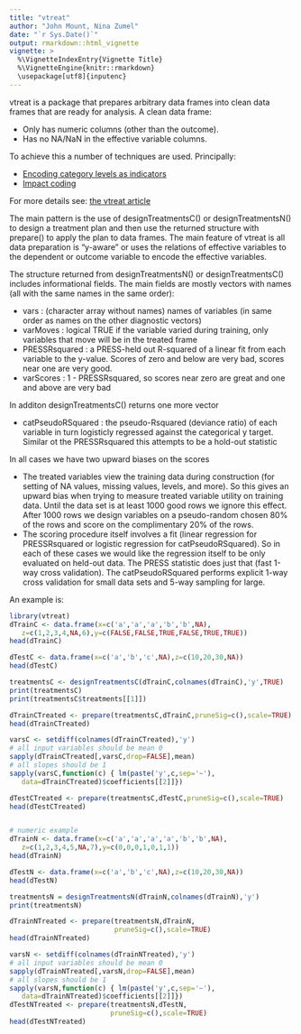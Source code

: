 ```yaml
---
title: "vtreat"
author: "John Mount, Nina Zumel"
date: "`r Sys.Date()`"
output: rmarkdown::html_vignette
vignette: >
  %\VignetteIndexEntry{Vignette Title}
  %\VignetteEngine{knitr::rmarkdown}
  \usepackage[utf8]{inputenc}
---
```


vtreat is a package that prepares arbitrary data frames into
clean data frames that are ready for analysis.  A clean data
frame:

- Only has numeric columns (other than the outcome).
- Has no NA/NaN in the effective variable columns.

To achieve this a number of techniques are used.  Principally:

- [Encoding category levels as indicators](http://www.win-vector.com/blog/2014/12/a-comment-on-preparing-data-for-classifiers/)
- [Impact coding](http://www.win-vector.com/blog/2012/07/modeling-trick-impact-coding-of-categorical-variables-with-many-levels/)

For more details see: [the vtreat article](http://www.win-vector.com/blog/2014/08/vtreat-designing-a-package-for-variable-treatment/)

The main pattern is the use of designTreatmentsC() or designTreatmentsN() to design a treatment plan and then use the returned structure with prepare() to apply the plan to data frames.  The main feature of vtreat is all data preparation is "y-aware" or uses the relations of effective variables to the dependent or outcome variable to encode the effective variables.

The structure returned from designTreatmentsN() or designTreatmentsC() includes informational fields.  The main fields are mostly vectors with names (all with the same names in the same order):

- vars : (character array without names) names of variables (in same order as names on the other diagnostic vectors)
- varMoves : logical TRUE if the variable varied during training, only variables that move will be in the treated frame
- PRESSRsquared : a PRESS-held out R-squared of a linear fit from each variable to the y-value.  Scores of zero and below are very bad, scores near one are very good.
- varScores : 1 - PRESSRsquared, so scores near zero are great and one and above are very bad

In additon designTreatmentsC() returns one more vector

- catPseudoRSquared : the pseudo-Rsquared (deviance ratio) of each variable in turn logisticly regressed against the categorical y target.  Similar ot the PRESSRsquared this attempts to be a hold-out statistic

In all cases we have two upward biases on the scores

- The treated variables view the training data during construction (for setting of NA values, missing values, levels, and more).  So this gives an upward bias when trying to measure treated variable utility on training data.  Until the data set is at least 1000 good rows we ignore this effect.  After 1000 rows we design variables on a pseudo-random chosen 80% of the rows and score on the complimentary 20% of the rows.
- The scoring procedure itself involves a fit (linear regression for PRESSRsquared or logistic regression for catPseudoRSquared).  So in each of these cases we would like the regression itself to be only evaluated on held-out data.  The PRESS statistic does just that (fast 1-way cross validation).   The catPseudoRSquared performs explicit 1-way cross validation for small data sets and 5-way sampling for large.


An example is:

```r
library(vtreat)
dTrainC <- data.frame(x=c('a','a','a','b','b',NA),
   z=c(1,2,3,4,NA,6),y=c(FALSE,FALSE,TRUE,FALSE,TRUE,TRUE))
head(dTrainC)

dTestC <- data.frame(x=c('a','b','c',NA),z=c(10,20,30,NA))
head(dTestC)

treatmentsC <- designTreatmentsC(dTrainC,colnames(dTrainC),'y',TRUE)
print(treatmentsC)
print(treatmentsC$treatments[[1]])

dTrainCTreated <- prepare(treatmentsC,dTrainC,pruneSig=c(),scale=TRUE)
head(dTrainCTreated)

varsC <- setdiff(colnames(dTrainCTreated),'y')
# all input variables should be mean 0
sapply(dTrainCTreated[,varsC,drop=FALSE],mean)
# all slopes should be 1
sapply(varsC,function(c) { lm(paste('y',c,sep='~'),
   data=dTrainCTreated)$coefficients[[2]]})

dTestCTreated <- prepare(treatmentsC,dTestC,pruneSig=c(),scale=TRUE)
head(dTestCTreated)


# numeric example
dTrainN <- data.frame(x=c('a','a','a','a','b','b',NA),
   z=c(1,2,3,4,5,NA,7),y=c(0,0,0,1,0,1,1))
head(dTrainN)

dTestN <- data.frame(x=c('a','b','c',NA),z=c(10,20,30,NA))
head(dTestN)

treatmentsN = designTreatmentsN(dTrainN,colnames(dTrainN),'y')
print(treatmentsN)

dTrainNTreated <- prepare(treatmentsN,dTrainN,
                          pruneSig=c(),scale=TRUE)
head(dTrainNTreated)

varsN <- setdiff(colnames(dTrainNTreated),'y')
# all input variables should be mean 0
sapply(dTrainNTreated[,varsN,drop=FALSE],mean) 
# all slopes should be 1
sapply(varsN,function(c) { lm(paste('y',c,sep='~'),
   data=dTrainNTreated)$coefficients[[2]]}) 
dTestNTreated <- prepare(treatmentsN,dTestN,
                         pruneSig=c(),scale=TRUE)
head(dTestNTreated)
```